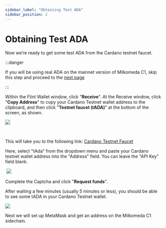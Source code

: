 ```yaml
---
sidebar_label: "Obtaining Test ADA"
sidebar_position: 2
---
```


# Obtaining Test ADA

Now we’re ready to get some test ADA from the Cardano testnet faucet.

:::danger

If you will be using real ADA on the mainnet version of Milkomeda C1, skip this step and proceed to the [next page](./configuring-metamask-for-devs)

:::

Within the Flint Wallet window, click "**Receive**". At the Receive window, click "**Copy Address**" to copy your Cardano Testnet wallet address to the clipboard, and then click "**Testnet faucet (tADA)**" at the bottom of the screen, as shown.
​

![](/img/flint-copy-tada-receive-address.png)

​

This will take you to the following link: [Cardano Testnet Faucet](https://testnets.cardano.org/en/testnets/cardano/tools/faucet/)​

Here, select "tAda" from the dropdown menu and paste your Cardano testnet wallet address into the "Address" field. You can leave the "API Key" field blank.

​
![](/img/cardano-testnet-faucet.png)

Complete the Captcha and click "**Request funds**".

After waiting a few minutes (usually 5 minutes or less), you should be able to see some tADA in your Cardano Testnet wallet.

![](/img/flint-confirm-tada-balance.png)

Next we will set up MetaMask and get an address on the Milkomeda C1 sidechain.

